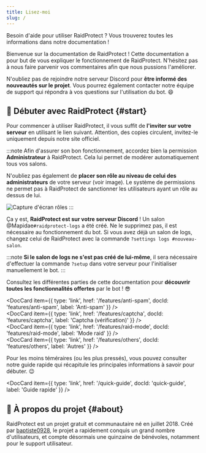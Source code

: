 ```yaml
---
title: Lisez-moi
slug: /
---
```



Besoin d'aide pour utiliser RaidProtect ? Vous trouverez toutes les informations dans notre documentation !

Bienvenue sur la documentation de RaidProtect !
Cette documentation a pour but de vous expliquer le fonctionnement de RaidProtect. N'hésitez pas à nous faire parvenir vos commentaires afin que nous pussions l'améliorer.

N'oubliez pas de rejoindre notre serveur Discord pour **être informé des nouveautés sur le projet**. Vous pourrez également contacter notre équipe de support qui répondra à vos questions sur l'utilisation du bot. 😄 

## 🚀 Débuter avec RaidProtect {#start}

Pour commencer à utiliser RaidProtect, il vous suffit de **l'inviter sur votre serveur** en utilisant le lien suivant. Attention, des copies circulent, invitez-le uniquement depuis notre site officiel.

:::note
Afin d'assurer son bon fonctionnement, accordez bien la permission **Administrateur** à RaidProtect. Cela lui permet de modérer automatiquement tous vos salons.

N'oubliez pas également de **placer son rôle au niveau de celui des administrateurs** de votre serveur (voir image). Le système de permissions ne permet pas à RaidProtect de sanctionner les utilisateurs ayant un rôle au dessus de lui.

![Capture d'écran rôles](./assets/role-raidprotect.png)
:::

Ça y est, **RaidProtect est sur votre serveur Discord** ! Un salon @Mapidae`#raidprotect-logs` a été créé. Ne le supprimez pas, il est nécessaire au fonctionnement du bot. Si vous avez déjà un salon de logs, changez celui de RaidProtect avec la commande `?settings logs #nouveau-salon`.  

:::note
**Si le salon de logs ne s'est pas créé de lui-même**, il sera nécessaire d'effectuer la commande `?setup` dans votre serveur pour l'initialiser manuellement le bot.
:::

Consultez les différentes parties de cette documentation pour **découvrir toutes les fonctionnalités offertes** par le bot ! 😎 

<DocCard item={{ type: 'link', href: '/features/anti-spam', docId: 'features/anti-spam', label: 'Anti-spam' }} />
<br />
<DocCard item={{ type: 'link', href: '/features/captcha', docId: 'features/captcha', label: 'Captcha (vérification)' }} />
<br />
<DocCard item={{ type: 'link', href: '/features/raid-mode', docId: 'features/raid-mode', label: 'Mode raid' }} />
<br />
<DocCard item={{ type: 'link', href: '/features/others', docId: 'features/others', label: 'Autres' }} />
<br />

Pour les moins téméraires (ou les plus pressés), vous pouvez consulter notre guide rapide qui récapitule les principales informations à savoir pour débuter. 😉 

<DocCard item={{ type: 'link', href: '/quick-guide', docId: 'quick-guide', label: 'Guide rapide' }} />

## 👥 À propos du projet {#about}

RaidProtect est un projet gratuit et communautaire né en juillet 2018. Créé par [baptiste0928](https://baptiste0928.net/), le projet a rapidement conquis un grand nombre d'utilisateurs, et compte désormais une quinzaine de bénévoles, notamment pour le support utilisateur.